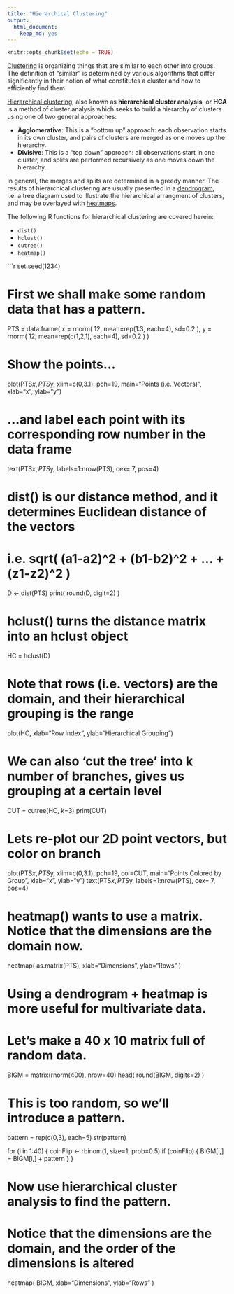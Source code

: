 ```yaml
---
title: "Hierarchical Clustering"
output: 
  html_document:
    keep_md: yes
---
```


```r
knitr::opts_chunk$set(echo = TRUE)
```

[Clustering](https://en.wikipedia.org/wiki/Cluster_analysis)
is organizing things that are similar to each other into groups.
The definition of "similar" is determined by various algorithms that differ significantly in their notion of what constitutes a cluster and how to efficiently find them. 

[Hierarchical clustering](https://en.wikipedia.org/wiki/Hierarchical_clustering),
also known as **hierarchical cluster analysis**, or **HCA** is a method of cluster analysis
which seeks to build a hierarchy of clusters using one of two general approaches:

- **Agglomerative**: This is a "bottom up" approach: 
each observation starts in its own cluster,
and pairs of clusters are merged as one moves up the hierarchy.
- **Divisive**: This is a "top down" approach: 
all observations start in one cluster,
and splits are performed recursively as one moves down the hierarchy.

In general, the merges and splits are determined in a greedy manner. The results of hierarchical clustering are usually presented in a [dendrogram](https://en.wikipedia.org/wiki/Dendrogram),
i.e. a tree diagram used to illustrate the hierarchical arrangment of clusters,
and may be overlayed with [heatmaps](https://en.wikipedia.org/wiki/Heat_map).

The following R functions for hierarchical clustering are covered herein:

- `dist()`
- `hclust()`
- `cutree()`
- `heatmap()`

```r
set.seed(1234)

# First we shall make some random data that has a pattern.
PTS = data.frame(
    x = rnorm( 12, mean=rep(1:3, each=4), sd=0.2 ),
    y = rnorm( 12, mean=rep(c(1,2,1), each=4), sd=0.2 )
)

# Show the points...
plot(PTS$x, PTS$y, xlim=c(0,3.1), pch=19, main="Points (i.e. Vectors)", xlab="x", ylab="y")

# ...and label each point with its corresponding row number in the data frame
text(PTS$x, PTS$y, labels=1:nrow(PTS), cex=.7, pos=4)

# dist() is our distance method, and it determines Euclidean distance of the vectors
#   i.e. sqrt( (a1-a2)^2 + (b1-b2)^2 + ... + (z1-z2)^2 )
D <- dist(PTS)
print( round(D, digit=2) )

# hclust() turns the distance matrix into an hclust object
HC = hclust(D)

# Note that rows (i.e. vectors) are the domain, and their hierarchical grouping is the range
plot(HC, xlab="Row Index", ylab="Hierarchical Grouping")

# We can also 'cut the tree' into k number of branches, gives us grouping at a certain level
CUT = cutree(HC, k=3)
print(CUT)

# Lets re-plot our 2D point vectors, but color on branch
plot(PTS$x, PTS$y, xlim=c(0,3.1), pch=19, col=CUT, main="Points Colored by Group", xlab="x", ylab="y")
text(PTS$x, PTS$y, labels=1:nrow(PTS), cex=.7, pos=4)

# heatmap() wants to use a matrix.  Notice that the dimensions are the domain now. 
heatmap( as.matrix(PTS), xlab="Dimensions", ylab="Rows" )

# Using a dendrogram + heatmap is more useful for multivariate data.  
# Let's make a 40 x 10 matrix full of random data.
BIGM = matrix(rnorm(400), nrow=40)
head( round(BIGM, digits=2) )

# This is too random, so we'll introduce a pattern. 
pattern = rep(c(0,3), each=5)
str(pattern)

for (i in 1:40) {
  coinFlip <- rbinom(1, size=1, prob=0.5)
  if (coinFlip) {
    BIGM[i,] = BIGM[i,] + pattern
  }
}

# Now use hierarchical cluster analysis to find the pattern.
# Notice that the dimensions are the domain, and the order of the dimensions is altered
heatmap( BIGM, xlab="Dimensions", ylab="Rows" ) 



